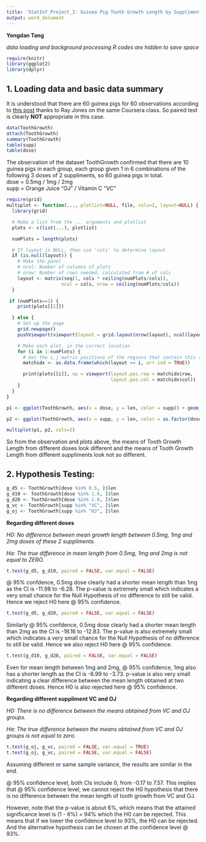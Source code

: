 ```yaml
---
title: 'StatInf_Project_2: Guinea Pig Tooth Growth Length by Suppliments and Doses'
output: word_document
---
```

**Yongdan Tang**

*data loading and background processing R codes are hidden to save space*

```r
require(knitr)
library(ggplot2)
library(dplyr)
```

## 1. Loading data and basic data summary
It is understood that there are 60 guinea pigs for 60 observations according to [this post](https://class.coursera.org/statinference-012/forum/thread?thread_id=88#post-318) thanks to Ray Jones on the same Coursera class. So paired test is clearly **NOT** appropriate in this case. 

```r
data(ToothGrowth)
attach(ToothGrowth)
summary(ToothGrowth)
table(supp)
table(dose)

```
The observation of the dataset ToothGrowth confirmed that there are 10 guinea pigs in each group, each group given 1 in 6 combinations of the following 3 doses of 2 suppliments, so 60 guinea pigs in total.  
dose = 0.5mg / 1mg / 2mg        
supp = Orange Juice "OJ" / Vitamin C "VC" 


```r
require(grid)
multiplot <- function(..., plotlist=NULL, file, cols=1, layout=NULL) {
  library(grid)

  # Make a list from the ... arguments and plotlist
  plots <- c(list(...), plotlist)

  numPlots = length(plots)

  # If layout is NULL, then use 'cols' to determine layout
  if (is.null(layout)) {
    # Make the panel
    # ncol: Number of columns of plots
    # nrow: Number of rows needed, calculated from # of cols
    layout <- matrix(seq(1, cols * ceiling(numPlots/cols)),
                    ncol = cols, nrow = ceiling(numPlots/cols))
  }

 if (numPlots==1) {
    print(plots[[1]])

  } else {
    # Set up the page
    grid.newpage()
    pushViewport(viewport(layout = grid.layout(nrow(layout), ncol(layout))))

    # Make each plot, in the correct location
    for (i in 1:numPlots) {
      # Get the i,j matrix positions of the regions that contain this subplot
      matchidx <- as.data.frame(which(layout == i, arr.ind = TRUE))

      print(plots[[i]], vp = viewport(layout.pos.row = matchidx$row,
                                      layout.pos.col = matchidx$col))
    }
  }
}

p1 <- ggplot(ToothGrowth, aes(x = dose, y = len, color = supp)) + geom_point(size = 4) + ggtitle("Tooth Growth Length\n by Different Doses") + labs(x = "Dose", y = "Tooth Growth Length") + theme(legend.position = "bottom")

p2 <- ggplot(ToothGrowth, aes(x = supp, y = len, color = as.factor(dose))) + geom_point(size = 4) + ggtitle("Tooth Growth Length\n by Different Suppliments") + labs(x = "Suppliment", y = "Tooth Growth Length") + theme(legend.position = "bottom")

multiplot(p1, p2, cols=2)
```

So from the observation and plots above, the means of Tooth Growth Length from different doses look different and the means of Tooth Growth Length from different suppliments look not so different.

## 2. Hypothesis Testing:
```r
g_d5 <- ToothGrowth[dose %in% 0.5, ]$len
g_d10 <- ToothGrowth[dose %in% 1.0, ]$len
g_d20 <- ToothGrowth[dose %in% 2.0, ]$len
g_vc <- ToothGrowth[supp %in% "VC", ]$len
g_oj <- ToothGrowth[supp %in% "OJ", ]$len


```

**Regarding different doses**

*H0: No difference between mean growth length between 0.5mg, 1mg and 2mg doses of these 2 suppliments.*

*Ha: The true difference in mean length from 0.5mg, 1mg and 2mg is not equal to ZERO.*

```r
t.test(g_d5, g_d10, paired = FALSE, var.equal = FALSE)
```
@ 95% confdence, 0.5mg dose clearly had a shorter mean length than 1mg as the CI is -11.98 to -6.28. The p-value is extremely small which indicates a very small chance for the Null Hypothesis of no difference to still be valid. Hence we reject H0 here @ 95% confidence.


```r
t.test(g_d5, g_d20, paired = FALSE, var.equal = FALSE)
```
Similarly @ 95% confdence, 0.5mg dose clearly had a shorter mean length than 2mg as the CI is -18.16 to -12.83. The p-value is also extremely small which indicates a very small chance for the Null Hypothesis of no difference to still be valid. Hence we also reject H0 here @ 95% confidence.

```r
t.test(g_d10, g_d20, paired = FALSE, var.equal = FALSE)
```
Even for mean length between 1mg and 2mg, @ 95% confidence, 1mg also has a shorter length as the CI is -8.99 to -3.73. p-value is also very small indicating a clear difference between the mean length obtained at two different doses. Hence H0 is also rejected here @ 95% confidence.


**Regarding different suppliment VC and OJ**

*H0: There is no difference between the means obtained from VC and OJ groups.*

*Ha: The true difference between the means obtained from VC and OJ groups is not equal to zero.*

```r
t.test(g_oj, g_vc, paired = FALSE, var.equal = TRUE)
t.test(g_oj, g_vc, paired = FALSE, var.equal = FALSE)
```
Assuming different or same sample variance, the results are similar in the end. 

@ 95% confidence level, both CIs include 0, from -0.17 to 7.57. This implies that @ 95% confidence level, we cannot reject the H0 hypothesis that there is no difference between the mean length of tooth growth from VC and OJ.

However, note that the p-value is about 6%, which means that the attained significance level is (1 - 6%) = 94% which the H0 can be rejected. This means that if we lower the confidence level to 93%, the H0 can be rejected. And the alternative hypothesis can be chosen at the confidence level @ 93%.
